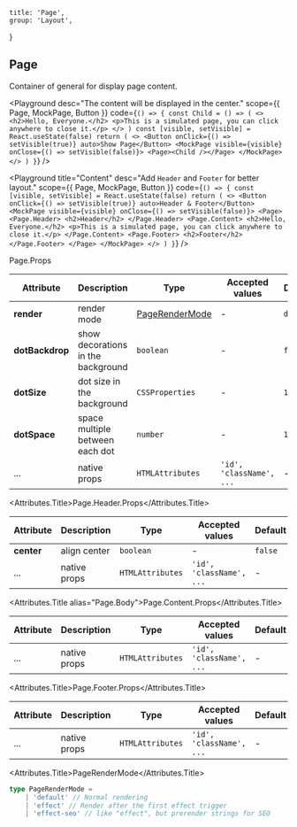 
	title: 'Page',
	group: 'Layout',
}

## Page

Container of general for display page content.

<Playground
	desc="The content will be displayed in the center."
	scope={{ Page, MockPage, Button }}
	code={`
() => {
  const Child = () => (
    <>
      <h2>Hello, Everyone.</h2>
      <p>This is a simulated page, you can click anywhere to close it.</p>
    </>
  )
  const [visible, setVisible] = React.useState(false)
  return (
    <>
      <Button onClick={() => setVisible(true)} auto>Show Page</Button>
      <MockPage visible={visible} onClose={() => setVisible(false)}>
        <Page><Child /></Page>
      </MockPage>
    </>
  )
}
`}
/>

<Playground
	title="Content"
	desc="Add `Header` and `Footer` for better layout."
	scope={{ Page, MockPage, Button }}
	code={`
() => {
  const [visible, setVisible] = React.useState(false)
  return (
    <>
      <Button onClick={() => setVisible(true)} auto>Header & Footer</Button>
      <MockPage visible={visible} onClose={() => setVisible(false)}>
        <Page>
          <Page.Header>
            <h2>Header</h2>
          </Page.Header>
          <Page.Content>
            <h2>Hello, Everyone.</h2>
            <p>This is a simulated page, you can click anywhere to close it.</p>
          </Page.Content>
          <Page.Footer>
            <h2>Footer</h2>
          </Page.Footer>
        </Page>
      </MockPage>
    </>
  )
}
`}
/>

<Attributes edit="/pages/en-us/components/page.mdx">
<Attributes.Title>Page.Props</Attributes.Title>

| Attribute       | Description                        | Type                              | Accepted values          | Default   |
| --------------- | ---------------------------------- | --------------------------------- | ------------------------ | --------- |
| **render**      | render mode                        | [PageRenderMode](#pagerendermode) | -                        | `default` |
| **dotBackdrop** | show decorations in the background | `boolean`                         | -                        | `false`   |
| **dotSize**     | dot size in the background         | `CSSProperties`                   | -                        | `1px`     |
| **dotSpace**    | space multiple between each dot    | `number`                          | -                        | `1`       |
| ...             | native props                       | `HTMLAttributes`                  | `'id', 'className', ...` | -         |

<Attributes.Title>Page.Header.Props</Attributes.Title>

| Attribute  | Description  | Type             | Accepted values          | Default |
| ---------- | ------------ | ---------------- | ------------------------ | ------- |
| **center** | align center | `boolean`        | -                        | `false` |
| ...        | native props | `HTMLAttributes` | `'id', 'className', ...` | -       |

<Attributes.Title alias="Page.Body">Page.Content.Props</Attributes.Title>

| Attribute | Description  | Type             | Accepted values          | Default |
| --------- | ------------ | ---------------- | ------------------------ | ------- |
| ...       | native props | `HTMLAttributes` | `'id', 'className', ...` | -       |

<Attributes.Title>Page.Footer.Props</Attributes.Title>

| Attribute | Description  | Type             | Accepted values          | Default |
| --------- | ------------ | ---------------- | ------------------------ | ------- |
| ...       | native props | `HTMLAttributes` | `'id', 'className', ...` | -       |

<Attributes.Title>PageRenderMode</Attributes.Title>

```ts
type PageRenderMode =
	| 'default' // Normal rendering
	| 'effect' // Render after the first effect trigger
	| 'effect-seo' // like "effect", but prerender strings for SEO
```

</Attributes>


